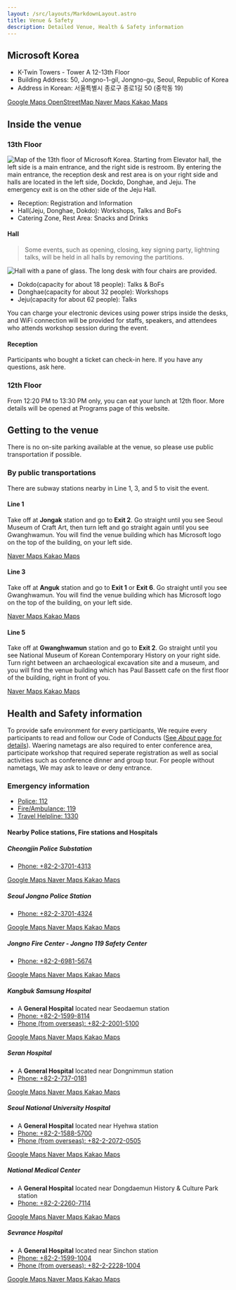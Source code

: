 ```yaml
---
layout: /src/layouts/MarkdownLayout.astro
title: Venue & Safety
description: Detailed Venue, Health & Safety information
---
```


## Microsoft Korea

- K-Twin Towers - Tower A 12-13th Floor
- Building Address: 50, Jongno-1-gil, Jongno-gu, Seoul, Republic of Korea
- Address in Korean: 서울특별시 종로구 종로1길 50 (중학동 19)

<div>
    <a className="p-button has-icon" href="https://goo.gl/maps/NdFLcUwYKZaZRhgF8">
        <i className="p-icon--external-link"></i>
        <span>Google Maps</span>
    </a>
    <a className="p-button has-icon" href="https://osm.org/go/55k1isqnP?node=10149108968">
        <i className="p-icon--external-link"></i>
        <span>OpenStreetMap</span>
    </a>
    <a className="p-button has-icon" href="https://naver.me/5CzpevRF">
        <i className="p-icon--external-link"></i>
        <span>Naver Maps</span>
    </a>
    <a className="p-button has-icon" href="https://place.map.kakao.com/23496032">
        <i className="p-icon--external-link"></i>
        <span>Kakao Maps</span>
    </a>
</div>
<OpenStreetMap
    osmEmbedQuery="bbox=126.97721242904665%2C37.57368997826044%2C126.98056519031526%2C37.57561171073767&amp;layer=mapnik&amp;marker=37.57465085069809%2C126.97888880968094"/>

## Inside the venue

### 13th Floor

<p>
<img src={insideVenue.src} alt="Map of the 13th floor of Microsoft Korea. Starting from Elevator hall, the left side is a main entrance, and the right side is restroom. By entering the main entrance, the reception desk and rest area is on your right side and halls are located in the left side, Dockdo, Donghae, and Jeju. The emergency exit is on the other side of the Jeju Hall."/>
</p>

- Reception: Registration and Information
- Hall(Jeju, Donghae, Dokdo): Workshops, Talks and BoFs
- Catering Zone, Rest Area: Snacks and Drinks

#### Hall

> Some events, such as opening, closing, key signing party, lightning talks, will be held in all halls by removing the partitions.

<p>
<img src={hall.src} alt="Hall with a pane of glass. The long desk with four chairs are provided." />
</p>

- Dokdo(capacity for about 18 people): Talks & BoFs
- Donghae(capacity for about 32 people): Workshops
- Jeju(capacity for about 62 people): Talks

You can charge your electronic devices using power strips inside the desks, and WiFi connection will be provided for staffs, speakers, and attendees who attends workshop session during the event.

#### Reception

Participants who bought a ticket can check-in here. If you have any questions, ask here.

### 12th Floor

From 12:20 PM to 13:30 PM only, you can eat your lunch at 12th floor. More details will be opened at Programs page of this website.

## Getting to the venue

There is no on-site parking available at the venue, so please use public transportation if possible.

### By public transportations

There are subway stations nearby in Line 1, 3, and 5 to visit the event.

#### Line 1

Take off at **Jongak** station and go to **Exit 2**. Go straight until you see Seoul Museum of Craft Art, then turn left and go straight again until you see Gwanghwamun. You will find the venue building which has Microsoft logo on the top of the building, on your left side.

<div>
    <a className="p-button has-icon" href="https://naver.me/FS5MNxrN">
        <i className="p-icon--external-link"></i>
        <span>Naver Maps</span>
    </a>
    <a className="p-button has-icon" href="http://kko.to/S0VU3VN9lK">
        <i className="p-icon--external-link"></i>
        <span>Kakao Maps</span>
    </a>
</div>

#### Line 3

Take off at **Anguk** station and go to **Exit 1** or **Exit 6**. Go straight until you see Gwanghwamun. You will find the venue building which has Microsoft logo on the top of the building, on your left side.

<div>
    <a className="p-button has-icon" href="https://naver.me/52TDPhzv">
        <i className="p-icon--external-link"></i>
        <span>Naver Maps</span>
    </a>
    <a className="p-button has-icon" href="http://kko.to/Ytc0aE3skx">
        <i className="p-icon--external-link"></i>
        <span>Kakao Maps</span>
    </a>
</div>

#### Line 5

Take off at **Gwanghwamun** station and go to **Exit 2**. Go straight until you see National Museum of Korean Contemporary History on your right side. Turn right between an archaeological excavation site and a museum, and you will find the venue building which has Paul Bassett cafe on the first floor of the building, right in front of you.

<div>
    <a className="p-button has-icon" href="https://naver.me/xQ8Yrlme">
        <i className="p-icon--external-link"></i>
        <span>Naver Maps</span>
    </a>
    <a className="p-button has-icon" href="http://kko.to/szcUh799Qg">
        <i className="p-icon--external-link"></i>
        <span>Kakao Maps</span>
    </a>
</div>

## Health and Safety information

To provide safe environment for every participants, We require every participants to read and follow our Code of Conducts ([See *About* page for details](/en/about)). Waering nametags are also required to enter conference area, participate workshop that required seperate registration as well as social activities such as conference dinner and group tour. For people without nametags, We may ask to leave or deny entrance.

### Emergency information

- [Police: 112](tel:112)
- [Fire/Ambulance: 119](tel:119)
- [Travel Helpline: 1330](tel:1330)

#### Nearby Police stations, Fire stations and Hospitals

##### Cheongjin Police Substation

- [Phone: +82-2-3701-4313](tel:+82-2-3701-4313)

<div>
    <a className="p-button has-icon" href="https://goo.gl/maps/1zqifTDFTNKBMmch6">
        <i className="p-icon--external-link"></i>
        <span>Google Maps</span>
    </a>
    <a className="p-button has-icon" href="https://naver.me/GnGIWl7D">
        <i className="p-icon--external-link"></i>
        <span>Naver Maps</span>
    </a>
    <a className="p-button has-icon" href="https://place.map.kakao.com/14657566">
        <i className="p-icon--external-link"></i>
        <span>Kakao Maps</span>
    </a>
</div>

##### Seoul Jongno Police Station

- [Phone: +82-2-3701-4324](tel:+82-2-3701-4324)

<div>
    <a className="p-button has-icon" href="https://goo.gl/maps/H2PedhCiyQCXLgt77">
        <i className="p-icon--external-link"></i>
        <span>Google Maps</span>
    </a>
    <a className="p-button has-icon" href="https://naver.me/FpXwa33l">
        <i className="p-icon--external-link"></i>
        <span>Naver Maps</span>
    </a>
    <a className="p-button has-icon" href="https://place.map.kakao.com/7935719">
        <i className="p-icon--external-link"></i>
        <span>Kakao Maps</span>
    </a>
</div>

##### Jongno Fire Center - Jongno 119 Safety Center

- [Phone: +82-2-6981-5674](tel:+82-2-6981-5674)

<div>
    <a className="p-button has-icon" href="https://goo.gl/maps/UNXp7mCCupJKwqrNA">
        <i className="p-icon--external-link"></i>
        <span>Google Maps</span>
    </a>
    <a className="p-button has-icon" href="https://naver.me/Fn2miFBn">
        <i className="p-icon--external-link"></i>
        <span>Naver Maps</span>
    </a>
    <a className="p-button has-icon" href="https://place.map.kakao.com/23256271">
        <i className="p-icon--external-link"></i>
        <span>Kakao Maps</span>
    </a>
</div>

##### Kangbuk Samsung Hospital

- A **General Hospital** located near Seodaemun station
- [Phone: +82-2-1599-8114](tel:+82-2-1599-8114)
- [Phone (from overseas): +82-2-2001-5100](tel:+82-2-2001-5100)

<div>
    <a className="p-button has-icon" href="https://goo.gl/maps/r6ogT35Y462JQfMA8">
        <i className="p-icon--external-link"></i>
        <span>Google Maps</span>
    </a>
    <a className="p-button has-icon" href="https://naver.me/5DH37gjX">
        <i className="p-icon--external-link"></i>
        <span>Naver Maps</span>
    </a>
    <a className="p-button has-icon" href="https://place.map.kakao.com/8178752">
        <i className="p-icon--external-link"></i>
        <span>Kakao Maps</span>
    </a>
</div>

##### Seran Hospital

- A **General Hospital** located near Dongnimmun station
- [Phone: +82-2-737-0181](tel:+82-2-737-0181)

<div>
    <a className="p-button has-icon" href="https://goo.gl/maps/sFQHYZskq44WhCp77">
        <i className="p-icon--external-link"></i>
        <span>Google Maps</span>
    </a>
    <a className="p-button has-icon" href="https://naver.me/GxORR2od">
        <i className="p-icon--external-link"></i>
        <span>Naver Maps</span>
    </a>
    <a className="p-button has-icon" href="https://place.map.kakao.com/7947236">
        <i className="p-icon--external-link"></i>
        <span>Kakao Maps</span>
    </a>
</div>

##### Seoul National University Hospital

- A **General Hospital** located near Hyehwa station
- [Phone: +82-2-1588-5700](tel:+82-2-1588-5700)
- [Phone (from overseas): +82-2-2072-0505](tel:+82-2-2072-0505)

<div>
    <a className="p-button has-icon" href="https://goo.gl/maps/ihCriSJSAQposZR28">
        <i className="p-icon--external-link"></i>
        <span>Google Maps</span>
    </a>
    <a className="p-button has-icon" href="https://naver.me/xKQWNyWQ">
        <i className="p-icon--external-link"></i>
        <span>Naver Maps</span>
    </a>
    <a className="p-button has-icon" href="https://place.map.kakao.com/13565525">
        <i className="p-icon--external-link"></i>
        <span>Kakao Maps</span>
    </a>
</div>

##### National Medical Center

- A **General Hospital** located near Dongdaemun History & Culture Park station
- [Phone: +82-2-2260-7114](tel:+82-2-2260-7114)

<div>
    <a className="p-button has-icon" href="https://goo.gl/maps/NfGSCxZWRYHyaks89">
        <i className="p-icon--external-link"></i>
        <span>Google Maps</span>
    </a>
    <a className="p-button has-icon" href="https://naver.me/FuVEJHgh">
        <i className="p-icon--external-link"></i>
        <span>Naver Maps</span>
    </a>
    <a className="p-button has-icon" href="https://place.map.kakao.com/11952764">
        <i className="p-icon--external-link"></i>
        <span>Kakao Maps</span>
    </a>
</div>

##### Sevrance Hospital

- A **General Hospital** located near Sinchon station
- [Phone: +82-2-1599-1004](tel:+82-2-1599-1004)
- [Phone (from overseas): +82-2-2228-1004](tel:+82-2-2228-1004)

<div>
    <a className="p-button has-icon" href="https://goo.gl/maps/mpSsSmv7GjSMMDCP8">
        <i className="p-icon--external-link"></i>
        <span>Google Maps</span>
    </a>
    <a className="p-button has-icon" href="https://naver.me/GJrFT2S7">
        <i className="p-icon--external-link"></i>
        <span>Naver Maps</span>
    </a>
    <a className="p-button has-icon" href="https://place.map.kakao.com/26822101">
        <i className="p-icon--external-link"></i>
        <span>Kakao Maps</span>
    </a>
</div>
